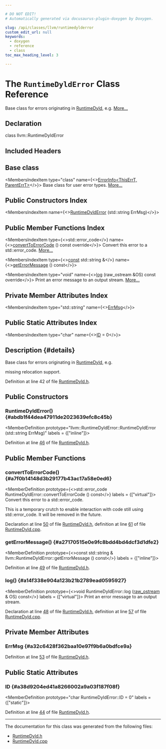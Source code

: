 ```yaml
---

# DO NOT EDIT!
# Automatically generated via docusaurus-plugin-doxygen by Doxygen.

slug: /api/classes/llvm/runtimedylderror
custom_edit_url: null
keywords:
  - doxygen
  - reference
  - class
toc_max_heading_level: 3

---
```





# The `RuntimeDyldError` Class Reference

<DoxygenPage pluginConfig={pluginConfig}>

Base class for errors originating in <a href="/docs/api/classes/llvm/runtimedyld">RuntimeDyld</a>, e.g. <a href="#details">More...</a>

## Declaration

<CodeBlock>class llvm::RuntimeDyldError</CodeBlock>

## Included Headers

<IncludesList>
<IncludesListItem
  filePath="llvm/ExecutionEngine/RuntimeDyld.h"
  permalink="/docs/api/files/include/include/llvm/include/llvm/executionengine/runtimedyld-h"
  isLocal="true" />
</IncludesList>

## Base class

<MembersIndex>

<MembersIndexItem
  type="class"
  name={<><a href="/docs/api/classes/llvm/errorinfo">ErrorInfo&lt;ThisErrT, ParentErrT&gt;</a></>}>
Base class for user error types. <a href="/docs/api/classes/llvm/errorinfo/#details">More...</a>
</MembersIndexItem>

</MembersIndex>

## Public Constructors Index

<MembersIndex>

<MembersIndexItem
  name={<><a href="#abdb1f44dea47911de2023639efc8c45b">RuntimeDyldError</a> (std::string ErrMsg)</>}>
</MembersIndexItem>

</MembersIndex>

## Public Member Functions Index

<MembersIndex>

<MembersIndexItem
  type={<>std::error&#95;code</>}
  name={<><a href="#a7f0b14148d3b29177b43ac17a58e0ed6">convertToErrorCode</a> () const override</>}>
Convert this error to a std::error&#95;code. <a href="#a7f0b14148d3b29177b43ac17a58e0ed6">More...</a>
</MembersIndexItem>

<MembersIndexItem
  type={<><a href="/docs/api/files/lib/lib/target/lib/target/aarch64/aarch64promoteconstant-cpp/#a90f8350fecae261c25be85d38b451bff">const</a> std::string &amp;</>}
  name={<><a href="#a27170515e0e9fc8bdd4bd4dcf3d1dfe2">getErrorMessage</a> () const</>}>
</MembersIndexItem>

<MembersIndexItem
  type="void"
  name={<><a href="#a14f338e904a123b21b2789ead0595927">log</a> (raw&#95;ostream &amp;OS) const override</>}>
Print an error message to an output stream. <a href="#a14f338e904a123b21b2789ead0595927">More...</a>
</MembersIndexItem>

</MembersIndex>

## Private Member Attributes Index

<MembersIndex>

<MembersIndexItem
  type="std::string"
  name={<><a href="#a32c6428f362baa10e97f9b6a0bdfce9a">ErrMsg</a></>}>
</MembersIndexItem>

</MembersIndex>

## Public Static Attributes Index

<MembersIndex>

<MembersIndexItem
  type="char"
  name={<><a href="#a38d9204ed41a8266002a9a03f187f08f">ID</a> = 0</>}>
</MembersIndexItem>

</MembersIndex>

## Description {#details}

Base class for errors originating in <a href="/docs/api/classes/llvm/runtimedyld">RuntimeDyld</a>, e.g.

missing relocation support.

Definition at line 42 of file <a href="/docs/api/files/include/include/llvm/include/llvm/executionengine/runtimedyld-h">RuntimeDyld.h</a>.

<SectionDefinition>

## Public Constructors

### RuntimeDyldError() {#abdb1f44dea47911de2023639efc8c45b}

<MemberDefinition
  prototype="llvm::RuntimeDyldError::RuntimeDyldError (std::string ErrMsg)"
  labels = {["inline"]}>

Definition at line <a href="/docs/api/files/include/include/llvm/include/llvm/executionengine/runtimedyld-h/#l00046">46</a> of file <a href="/docs/api/files/include/include/llvm/include/llvm/executionengine/runtimedyld-h">RuntimeDyld.h</a>.
</MemberDefinition>

</SectionDefinition>

<SectionDefinition>

## Public Member Functions

### convertToErrorCode() {#a7f0b14148d3b29177b43ac17a58e0ed6}

<MemberDefinition
  prototype={<>std::error&#95;code RuntimeDyldError::convertToErrorCode () const</>}
  labels = {["virtual"]}>
Convert this error to a std::error&#95;code.

This is a temporary crutch to enable interaction with code still using std::error&#95;code. It will be removed in the future.

Declaration at line <a href="/docs/api/files/include/include/llvm/include/llvm/executionengine/runtimedyld-h/#l00050">50</a> of file <a href="/docs/api/files/include/include/llvm/include/llvm/executionengine/runtimedyld-h">RuntimeDyld.h</a>, definition at line <a href="/docs/api/files/lib/lib/executionengine/lib/executionengine/runtimedyld/runtimedyld-cpp/#l00061">61</a> of file <a href="/docs/api/files/lib/lib/executionengine/lib/executionengine/runtimedyld/runtimedyld-cpp">RuntimeDyld.cpp</a>.
</MemberDefinition>

### getErrorMessage() {#a27170515e0e9fc8bdd4bd4dcf3d1dfe2}

<MemberDefinition
  prototype={<>const std::string &amp; llvm::RuntimeDyldError::getErrorMessage () const</>}
  labels = {["inline"]}>

Definition at line <a href="/docs/api/files/include/include/llvm/include/llvm/executionengine/runtimedyld-h/#l00049">49</a> of file <a href="/docs/api/files/include/include/llvm/include/llvm/executionengine/runtimedyld-h">RuntimeDyld.h</a>.
</MemberDefinition>

### log() {#a14f338e904a123b21b2789ead0595927}

<MemberDefinition
  prototype={<>void RuntimeDyldError::log (<a href="/docs/api/classes/llvm/raw-ostream">raw&#95;ostream</a> &amp; OS) const</>}
  labels = {["virtual"]}>
Print an error message to an output stream.

Declaration at line <a href="/docs/api/files/include/include/llvm/include/llvm/executionengine/runtimedyld-h/#l00048">48</a> of file <a href="/docs/api/files/include/include/llvm/include/llvm/executionengine/runtimedyld-h">RuntimeDyld.h</a>, definition at line <a href="/docs/api/files/lib/lib/executionengine/lib/executionengine/runtimedyld/runtimedyld-cpp/#l00057">57</a> of file <a href="/docs/api/files/lib/lib/executionengine/lib/executionengine/runtimedyld/runtimedyld-cpp">RuntimeDyld.cpp</a>.
</MemberDefinition>

</SectionDefinition>

<SectionDefinition>

## Private Member Attributes

### ErrMsg {#a32c6428f362baa10e97f9b6a0bdfce9a}

<MemberDefinition
  prototype="std::string llvm::RuntimeDyldError::ErrMsg">

Definition at line <a href="/docs/api/files/include/include/llvm/include/llvm/executionengine/runtimedyld-h/#l00053">53</a> of file <a href="/docs/api/files/include/include/llvm/include/llvm/executionengine/runtimedyld-h">RuntimeDyld.h</a>.
</MemberDefinition>

</SectionDefinition>

<SectionDefinition>

## Public Static Attributes

### ID {#a38d9204ed41a8266002a9a03f187f08f}

<MemberDefinition
  prototype="char RuntimeDyldError::ID = 0"
  labels = {["static"]}>

Definition at line <a href="/docs/api/files/include/include/llvm/include/llvm/executionengine/runtimedyld-h/#l00044">44</a> of file <a href="/docs/api/files/include/include/llvm/include/llvm/executionengine/runtimedyld-h">RuntimeDyld.h</a>.
</MemberDefinition>

</SectionDefinition>

<hr/>

The documentation for this class was generated from the following files:

<ul>
<li><a href="/docs/api/files/include/include/llvm/include/llvm/executionengine/runtimedyld-h">RuntimeDyld.h</a></li>
<li><a href="/docs/api/files/lib/lib/executionengine/lib/executionengine/runtimedyld/runtimedyld-cpp">RuntimeDyld.cpp</a></li>
</ul>

</DoxygenPage>
